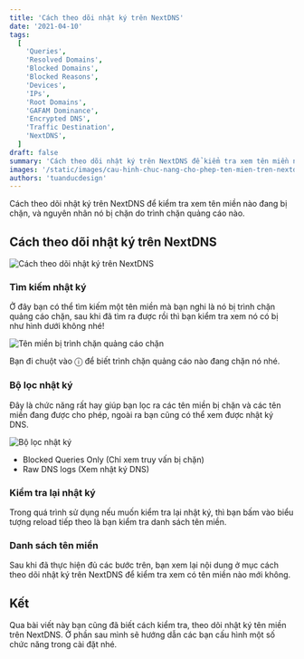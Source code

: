 ```yaml
---
title: 'Cách theo dõi nhật ký trên NextDNS'
date: '2021-04-10'
tags:
  [
    'Queries',
    'Resolved Domains',
    'Blocked Domains',
    'Blocked Reasons',
    'Devices',
    'IPs',
    'Root Domains',
    'GAFAM Dominance',
    'Encrypted DNS',
    'Traffic Destination',
    'NextDNS',
  ]
draft: false
summary: 'Cách theo dõi nhật ký trên NextDNS để kiểm tra xem tên miền nào đang bị chặn, và nguyên nhân nó bị chặn do trình chặn quảng cáo nào.'
images: '/static/images/cau-hinh-chuc-nang-cho-phep-ten-mien-tren-nextdns.png'
authors: 'tuanducdesign'
---
```


Cách theo dõi nhật ký trên NextDNS để kiểm tra xem tên miền nào đang bị chặn, và nguyên nhân nó bị chặn do trình chặn quảng cáo nào.

## Cách theo dõi nhật ký trên NextDNS

![Cách theo dõi nhật ký trên NextDNS](/static/images/cach-theo-doi-nhat-ky-tren-nextdns.png)

### Tìm kiếm nhật ký

Ở đây bạn có thể tìm kiếm một tên miền mà bạn nghi là nó bị trình chặn quảng cáo chặn, sau khi đã tìm ra được rồi thì bạn kiểm tra xem nó có bị như hình dưới không nhé!

![Tên miền bị trình chặn quảng cáo chặn](/static/images/ten-mien-bi-trinh-chan-quang-cao-chan.png)

Bạn đi chuột vào ⓘ để biết trình chặn quảng cáo nào đang chặn nó nhé.

### Bộ lọc nhật ký

Đây là chức năng rất hay giúp bạn lọc ra các tên miền bị chặn và các tên miền đang được cho phép, ngoài ra bạn cũng có thể xem được nhật ký DNS.

![Bộ lọc nhật ký](/static/images/bo-loc-nhat-ky.png)

- Blocked Queries Only (Chỉ xem truy vấn bị chặn)
- Raw DNS logs (Xem nhật ký DNS)

### Kiểm tra lại nhật ký

Trong quá trình sử dụng nếu muốn kiểm tra lại nhật ký, thì bạn bấm vào biểu tượng reload tiếp theo là bạn kiểm tra danh sách tên miền.

### Danh sách tên miền

Sau khi đã thực hiện đủ các bước trên, bạn xem lại nội dung ở mục cách theo dõi nhật ký trên NextDNS để kiểm tra xem có tên miền nào mới không.

## Kết

Qua bài viết này bạn cũng đã biết cách kiểm tra, theo dõi nhật ký tên miền trên NextDNS. Ở phần sau mình sẽ hướng dẫn các bạn cấu hình một số chức năng trong cài đặt nhé.

